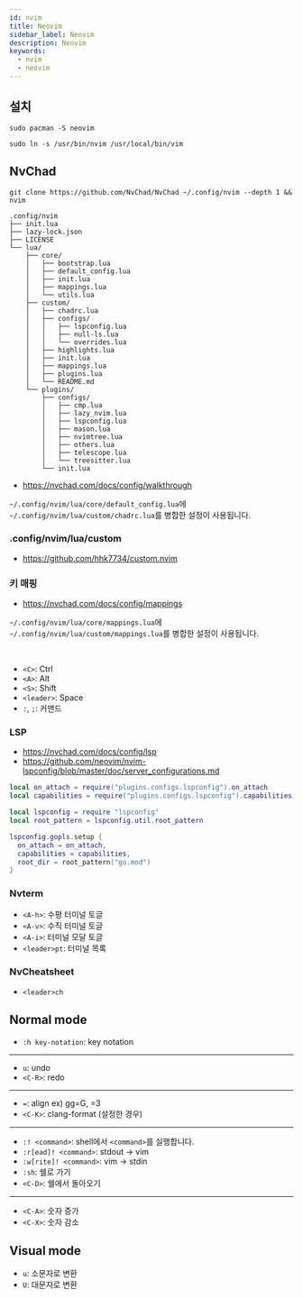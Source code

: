 ```yaml
---
id: nvim
title: Neovim
sidebar_label: Neovim
description: Neovim
keywords:
  - nvim
  - neovim
---
```


## 설치

```shell
sudo pacman -S neovim
```

```shell
sudo ln -s /usr/bin/nvim /usr/local/bin/vim
```

## NvChad

```shell
git clone https://github.com/NvChad/NvChad ~/.config/nvim --depth 1 && nvim
```

```shell
.config/nvim
├── init.lua
├── lazy-lock.json
├── LICENSE
└── lua/
    ├── core/
    │   ├── bootstrap.lua
    │   ├── default_config.lua
    │   ├── init.lua
    │   ├── mappings.lua
    │   └── utils.lua
    ├── custom/
    │   ├── chadrc.lua
    │   ├── configs/
    │   │   ├── lspconfig.lua
    │   │   ├── null-ls.lua
    │   │   └── overrides.lua
    │   ├── highlights.lua
    │   ├── init.lua
    │   ├── mappings.lua
    │   ├── plugins.lua
    │   └── README.md
    └── plugins/
        ├── configs/
        │   ├── cmp.lua
        │   ├── lazy_nvim.lua
        │   ├── lspconfig.lua
        │   ├── mason.lua
        │   ├── nvimtree.lua
        │   ├── others.lua
        │   ├── telescope.lua
        │   └── treesitter.lua
        └── init.lua
```

- https://nvchad.com/docs/config/walkthrough

`~/.config/nvim/lua/core/default_config.lua`에 `~/.config/nvim/lua/custom/chadrc.lua`를 병합한 설정이 사용됩니다.

### .config/nvim/lua/custom

- https://github.com/hhk7734/custom.nvim

### 키 매핑

- https://nvchad.com/docs/config/mappings

`~/.config/nvim/lua/core/mappings.lua`에 `~/.config/nvim/lua/custom/mappings.lua`를 병합한 설정이 사용됩니다.

<br />

- `<C>`: Ctrl
- `<A>`: Alt
- `<S>`: Shift
- `<leader>`: Space
- `:`, `;`: 커맨드

### LSP

- https://nvchad.com/docs/config/lsp
- https://github.com/neovim/nvim-lspconfig/blob/master/doc/server_configurations.md

```lua title="~/.config/nvim/lua/custom/configs/lspconfig.lua"
local on_attach = require("plugins.configs.lspconfig").on_attach
local capabilities = require("plugins.configs.lspconfig").capabilities

local lspconfig = require "lspconfig"
local root_pattern = lspconfig.util.root_pattern

lspconfig.gopls.setup {
  on_attach = on_attach,
  capabilities = capabilities,
  root_dir = root_pattern("go.mod")
}
```

### Nvterm

- `<A-h>`: 수평 터미널 토글
- `<A-v>`: 수직 터미널 토글
- `<A-i>`: 터미널 모달 토글
- `<leader>pt`: 터미널 목록

### NvCheatsheet

- `<leader>ch`

## Normal mode

- `:h key-notation`: key notation

---

- `u`: undo
- `<C-R>`: redo

---

- `=`: align ex) gg=G, =3
- `<C-K>`: clang-format (설정한 경우)

---

- `:! <command>`: shell에서 `<command>`를 실행합니다.
- `:r[ead]! <command>`: stdout -> vim
- `:w[rite]! <command>`: vim -> stdin
- `:sh`: 쉘로 가기
- `<C-D>`: 쉘에서 돌아오기

---

- `<C-A>`: 숫자 증가
- `<C-X>`: 숫자 감소

## Visual mode

- `u`: 소문자로 변환
- `U`: 대문자로 변환
